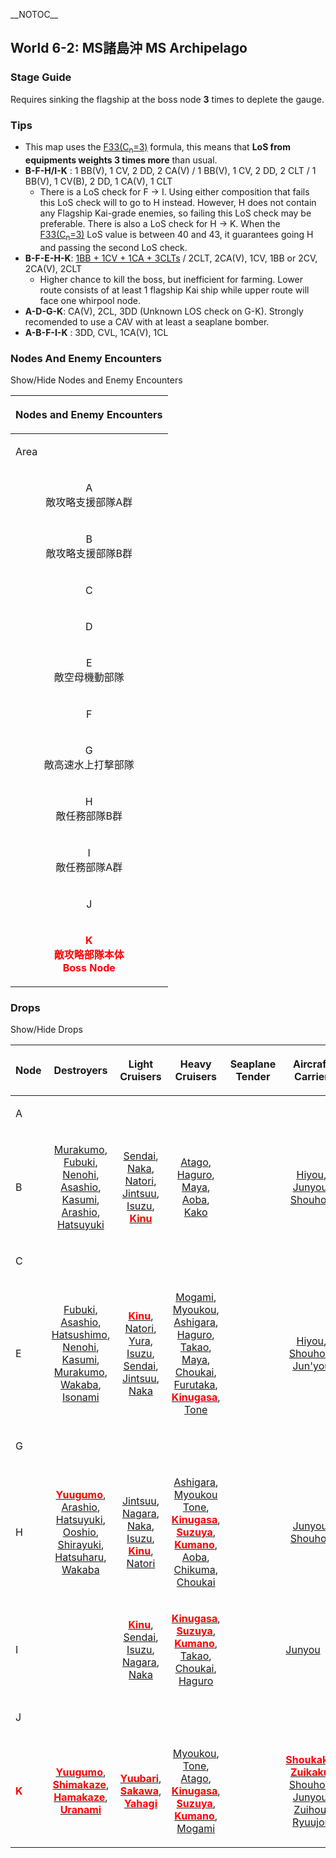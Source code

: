 __NOTOC__
=={{Anchor|6-2}}World 6-2: MS諸島沖 MS Archipelago==
{{Sortieworld
| map = {{World6-2}}
| difficulty = ☆ ☆ ☆ ☆ ☆ ☆ ☆ ☆ ☆
| item = None
| exp = 420
| code = MS諸島防衛戦 (Defense of the MS Archipelago)
| text = MS諸島沖前面に展開し、同諸島方面に接近しつつある敵攻略部隊を捕捉、全力で撃滅せよ！

Expand to the forward part of the MS Archipelago sea, seize the enemy fleet that is slowly advancing to capture the archipelago, and destroy them with all your might!

}}

===Stage Guide===
{{MapBranchingTable
|title = 6-2 Branching Rules
|id = 6-2

|0 -> A =
* 3+ BB
* 4+ of [CL + DD]
* Otherwise, random
|0 -> B =
* 3 or less of [BB + CV(L)]
* Otherwise, random

|A ->  B  = 
* 3+ BB or 3+ CV(L) 
* Otherwise, random
|A -> D/storm =
* 0 - 1 [BB(V) + CV(L)] & 0 - 1 [CA(V) + CLT] & 4+ [CL + DD] 
* Otherwise, random 

|B -> C/empty =
* 6 [BB(V) + CV(L) + CA(V)] 
* 4+ [BB(V) + CV(L)],  with chance to go to C (?)
|B -> D/storm = * Does not meet the requirements to go to either C or F (?)
|B -> F/empty = * 0 - 1 BB & 0 - 2 [BB + CV(L)] 

|D/storm -> E = * Does not meet the requirements to go to G (?)
|D/storm -> G = * 3+ DD & 4+ [CL + DD] & 0 [BB + CV] (?)

|E -> H = * Fixed route

|F/empty -> E = * Does not meet the requirements to go to either H or I
|F/empty -> H = * BB ≤ 1 & CV(L) ≤ 1 & DD ≥ 2, AND [[Line_of_Sight#Equipment_LoS_weighting_modifier|F33(C<sub>n</sub>=3)]] < 43
|F/empty -> I = * BB ≤ 1 & CV(L) ≤ 1 & DD ≥ 2, AND [[Line_of_Sight#Equipment_LoS_weighting_modifier|F33(C<sub>n</sub>=3)]] > 43

|G -> J/empty = * Random or fixed route LoS check (to node K) failed (boundary unknown) 
|G -> K = * [[Line_of_Sight#Equipment_LoS_weighting_modifier|F33(C<sub>n</sub>=3)]] formula > 40

|H -> J/empty = * Random or fixed route LoS check (to node K) failed (boundary unknown) 
|H -> K = * [[Line_of_Sight#Equipment_LoS_weighting_modifier|F33(C<sub>n</sub>=3)]] formula > 40
}}

Requires sinking the flagship at the boss node '''3''' times to deplete the gauge.
===Tips===
* This map uses the [[Line_of_Sight#Equipment_LoS_weighting_modifier|F33(C<sub>n</sub>=3)]] formula, this means that '''LoS from equipments weights 3 times more''' than usual.
*'''B-F-H/I-K''' : 1 BB(V), 1 CV, 2 DD, 2 CA(V) / 1 BB(V), 1 CV, 2 DD, 2 CLT / 1 BB(V), 1 CV(B), 2 DD, 1 CA(V), 1 CLT
** There is a LoS check for F -> I. Using either composition that fails this LoS check will to go to H instead. However, H does not contain any Flagship Kai-grade enemies, so failing this LoS check may be preferable. There is also a LoS check for H -> K. When the [[Line_of_Sight#Equipment_LoS_weighting_modifier|F33(C<sub>n</sub>=3)]] LoS value is between 40 and 43, it guarantees going H and passing the second LoS check.
*'''B-F-E-H-K''': [https://kc3kai.github.io/kancolle-replay/battleplayer.html?fromImg=http://i.imgur.com/Jgk9Ija.png 1BB + 1CV + 1CA + 3CLTs] / 2CLT, 2CA(V), 1CV, 1BB or 2CV, 2CA(V), 2CLT
** Higher chance to kill the boss, but inefficient for farming. Lower route consists of at least 1 flagship Kai ship while upper route will face one whirpool node.
*'''A-D-G-K''': CA(V), 2CL, 3DD (Unknown LOS check on G-K). Strongly recomended to use a CAV with at least a seaplane bomber.
*'''A-B-F-I-K''' : 3DD, CVL, 1CA(V), 1CL

===Nodes And Enemy Encounters===

<div class="mw-customtoggle-6-2-enemy wikia-menu-button">Show/Hide Nodes and Enemy Encounters</div>

{| class="mw-collapsible mw-collapsed wikitable" id="mw-customcollapsible-6-2-enemy"
! colspan="5" style="text-align:center;" |Nodes and Enemy Encounters
|-
!Area
!Pattern
! width="500px" |Encountered vessels
!Form
!Air
|-
| rowspan="6" style="text-align:center;" |A<br />敵攻略支援部隊A群
| rowspan="3" style="text-align:center;" |Pattern 1
| rowspan="3" |[[File:CA Ri Class3.png|Heavy Cruiser Ri-class Flagship|link=Heavy Cruiser Ri-Class]][[File:CVL Nu Class2.png|Light Carrier Nu-class Elite|link=Light Carrier Nu-Class]][[File:CL Tsu Class.png|Light Cruiser Tsu Class|link=Light Cruiser Tsu-Class]][[File:DD I Class 4.png|Destroyer I-class Late Model|link=Destroyer I-Class]][[File:DD I Class 4.png|Destroyer I-class Late Model|link=Destroyer I-Class]][[File:DD I Class 4.png|Destroyer I-class Late Model|link=Destroyer I-Class]]
| rowspan="3" style="text-align:center;" |{{Diamond}}
|-
| style="text-align: center;" |'''AS+'''<br />72
|-
| style="text-align: center;" |'''AS'''<br />36
|-
| rowspan="3" style="text-align:center;" |Pattern 2
| rowspan="3" |[[File:CA Ri Class3.png|Heavy Cruiser Ri-class Flagship|link=Heavy Cruiser Ri-Class]][[File:CVL Nu Class2.png|Light Carrier Nu-class Elite|link=Light Carrier Nu-Class]][[File:CVL Nu Class2.png|Light Carrier Nu-class Elite|link=Light Carrier Nu-Class]][[File:CL Tsu Class.png|Light Cruiser Tsu Class|link=Light Cruiser Tsu-Class]][[File:DD I Class 4.png|Destroyer I-class Late Model|link=Destroyer I-Class]][[File:DD I Class 4.png|Destroyer I-class Late Model|link=Destroyer I-Class]]
| rowspan="3" style="text-align:center;" |{{DoubleLine}}{{Diamond}}
|-
| style="text-align: center;" |'''AS+'''<br />144
|-
| style="text-align: center;" |'''AS'''<br />72
|-
| rowspan="9" style="text-align:center;" |B<br />敵攻略支援部隊B群
| rowspan="3" style="text-align:center;" |Pattern 1
| rowspan="3" |[[File:BB Ru Class3.png|Battleship Ru-class Flagship|link=Battleship Ru-Class]][[File:CA Ri Class2.png|Heavy Cruiser Ri-class Elite|link=Heavy Cruiser Ri-Class]][[File:CA Ri Class2.png|Heavy Cruiser Ri-class Elite|link=Heavy Cruiser Ri-Class]][[File:CVL Nu Class2.png|Light Carrier Nu-class Elite|link=Light Carrier Nu-Class]][[File:DD I Class 4.png|Destroyer I-class Late Model|link=Destroyer I-Class]][[File:DD I Class 4.png|Destroyer I-class Late Model|link=Destroyer I-Class]]
| rowspan="3" style="text-align:center;" |{{DoubleLine}}
|-
| style="text-align: center;" |'''AS+'''<br />72
|-
| style="text-align: center;" |'''AS'''<br />36
|-
| rowspan="3" style="text-align:center;" |Pattern 2
| rowspan="3" |[[File:CVL_Nu_Class3.png|Light Carrier Nu-class Flagship|link=Light Carrier Nu-Class]][[File:CVL_Nu_Class3.png|Light Carrier Nu-class Flagship|link=Light Carrier Nu-Class]][[File:BB Ru Class2.png|Battleship Ru-class Elite|link=Battleship Ru-Class]][[File:CL Tsu Class.png|Light Cruiser Tsu Class|link=Light Cruiser Tsu-Class]][[File:DD I Class 4.png|Destroyer I-class Late Model|link=Destroyer I-Class]][[File:DD I Class 4.png|Destroyer I-class Late Model|link=Destroyer I-Class]]
| rowspan="3" style="text-align:center;" |{{Diamond}}
|-
| style="text-align: center;" |'''AS+'''<br />138
|-
| style="text-align: center;" |'''AS'''<br />69
|-
| rowspan="3" style="text-align:center;" |Pattern 3
| rowspan="3" |[[File:BB Ru Class3.png|Battleship Ru-class Flagship|link=Battleship Ru-Class]][[File:CVL Nu Class2.png|Light Carrier Nu-class Elite|link=Light Carrier Nu-Class]][[File:CA Ri Class2.png|Heavy Cruiser Ri-class Elite|link=Heavy Cruiser Ri-Class]][[File:CL Tsu Class.png|Light Cruiser Tsu Class|link=Light Cruiser Tsu-Class]][[File:DD I Class 4.png|Destroyer I-class Late Model|link=Destroyer I-Class]][[File:DD I Class 4.png|Destroyer I-class Late Model|link=Destroyer I-Class]]
| rowspan="3" style="text-align:center;" |{{Diamond}}
|-
| style="text-align: center;" |'''AS+'''<br />72
|-
| style="text-align: center;" |'''AS'''<br />36
|-
| style="text-align: center;" |C
| colspan="4" rowspan="1" style="text-align: center;" |"Must be my imagination" (battle avoided)
|-
| style="text-align: center;" |D
| colspan="4" rowspan="1" style="text-align: center;" |Maelstorm: {{Ammo}} -15
|-
| rowspan="9" style="text-align:center;" |E<br />敵空母機動部隊
| rowspan="3" style="text-align:center;" |Pattern 1
| rowspan="3" |[[File:CV Wo Class5.png|Standard Carrier Wo-class Flagship II|link=Standard Carrier Wo-Class]][[File:CV Wo Class5.png|Standard Carrier Wo-class Flagship II|link=Standard Carrier Wo-Class]][[File:CL Tsu Class2.png|Light Cruiser Tsu-class Elite|link=Light Cruiser Tsu-Class]][[File:DD Ro Class 4.png|Destroyer Ro-class Late Model|link=Destroyer Ro-Class]][[File:DD I Class 4.png|Destroyer I-class Late Model|link=Destroyer I-Class]][[File:DD I Class 4.png|Destroyer I-class Late Model|link=Destroyer I-Class]]
| rowspan="3" style="text-align:center;" |{{Diamond}}
|-
| style="text-align: center;" |'''AS+'''<br />504
|-
| style="text-align: center;" |'''AS'''<br />252
|-
| rowspan="3" style="text-align:center;" |Pattern 2
| rowspan="3" |[[File:CV Wo Class5.png|Standard Carrier Wo-class Flagship II|link=Standard Carrier Wo-Class]][[File:CL Tsu Class.png|Light Cruiser Tsu Class|link=Light Cruiser Tsu-Class]][[File:CL Tsu Class.png|Light Cruiser Tsu Class|link=Light Cruiser Tsu-Class]][[File:DD I Class 4.png|Destroyer I-class Late Model|link=Destroyer I-Class]][[File:DD I Class 4.png|Destroyer I-class Late Model|link=Destroyer I-Class]][[File:DD I Class 4.png|Destroyer I-class Late Model|link=Destroyer I-Class]]
| rowspan="3" style="text-align:center;" |{{DoubleLine}}{{Diamond}}
|-
| style="text-align: center;" |'''AS+'''<br />252
|-
| style="text-align: center;" |'''AS'''<br />126
|-
| rowspan="3" style="text-align:center;" |Pattern 3
| rowspan="3" |[[File:CV Wo Class5.png|Standard Carrier Wo-class Flagship II|link=Standard Carrier Wo-Class]][[File:CA Ri Class3.png|Heavy Cruiser Ri-class Flagship|link=Heavy Cruiser Ri-Class]][[File:CL Tsu Class.png|Light Cruiser Tsu Class|link=Light Cruiser Tsu-Class]][[File:CL Tsu Class.png|Light Cruiser Tsu Class|link=Light Cruiser Tsu-Class]][[File:DD I Class 4.png|Destroyer I-class Late Model|link=Destroyer I-Class]][[File:DD I Class 4.png|Destroyer I-class Late Model|link=Destroyer I-Class]]
| rowspan="3" style="text-align:center;" |{{Diamond}}
|-
| style="text-align: center;" |'''AS+'''<br />252
|-
| style="text-align: center;" |'''AS'''<br />126
|-
| style="text-align: center;" |F
| colspan="4" rowspan="1" style="text-align: center;" |"Must be my imagination" (battle avoided)
|-
| rowspan="5" style="text-align:center;" |G<br />敵高速水上打撃部隊
| style="text-align:center;" |Pattern 1
| [[File:BB Ta Class3.png|Battleship Ta-class Flagship|link=Battleship Ta-Class]][[File:CA Ri Class2.png|Heavy Cruiser Ri-class Elite|link=Heavy Cruiser Ri-Class]][[File:CL Tsu Class2.png|Light Cruiser Tsu-class Elite|link=Light Cruiser Tsu-Class]][[File:DD Ha Class 4.png|Destroyer Ha-class Late Model|link=Destroyer Ha-Class]][[File:DD Ro Class 4.png|Destroyer Ro-class Late Model|link=Destroyer Ro-Class]][[File:DD Ro Class 4.png|Destroyer Ro-class Late Model|link=Destroyer Ro-Class]]
| style="text-align:center;" |{{LineAhead}}
|
|-
| rowspan="3" style="text-align:center;" |Pattern 2
| rowspan="3" |[[File:BB Ru Class3.png|Battleship Ru-class Flagship|link=Battleship Ru-Class]][[File:BB Ru Class3.png|Battleship Ru-class Flagship|link=Battleship Ru-Class]][[File:CVL_Nu_Class3.png|Light Carrier Nu-class Flagship|link=Light Carrier Nu-Class]][[File:CL Tsu Class.png|Light Cruiser Tsu Class|link=Light Cruiser Tsu-Class]][[File:DD Ha Class 4.png|Destroyer Ha-class Late Model|link=Destroyer Ha-Class]][[File:DD Ni Class 4.png|Destroyer Ni-class Late Model|link=Destroyer Ni-Class]]
| rowspan="3" style="text-align:center;" |{{LineAhead}}{{DoubleLine}}
|-
| style="text-align: center;" |'''AS+'''<br />69
|-
| style="text-align: center;" |'''AS'''<br />35
|-
| style="text-align:center;" |Pattern 3
| [[File:BB Ta Class3.png|Battleship Ta-class Flagship|link=Battleship Ta-Class]][[File:CA Ri Class3.png|Heavy Cruiser Ri-class Flagship|link=Heavy Cruiser Ri-Class]][[File:CA Ri Class2.png|Heavy Cruiser Ri-class Elite|link=Heavy Cruiser Ri-Class]][[File:CL Tsu Class2.png|Light Cruiser Tsu-class Elite|link=Light Cruiser Tsu-Class]][[File:DD Ha Class 4.png|Destroyer Ha-class Late Model|link=Destroyer Ha-Class]][[File:DD Ha Class 4.png|Destroyer Ha-class Late Model|link=Destroyer Ha-Class]]
| style="text-align:center;" |{{LineAhead}}
|
|-
| rowspan="4" style="text-align:center;" |H<br />敵任務部隊B群
| style="text-align:center;" |Pattern 1
| [[File:BB Ru Class3.png|Battleship Ru-class Flagship|link=Battleship Ru-Class]][[File:BB Ru Class3.png|Battleship Ru-class Flagship|link=Battleship Ru-Class]][[File:CL Tsu Class.png|Light Cruiser Tsu Class|link=Light Cruiser Tsu-Class]][[File:CL Tsu Class.png|Light Cruiser Tsu Class|link=Light Cruiser Tsu-Class]][[File:DD Ro Class 4.png|Destroyer Ro-class Late Model|link=Destroyer Ro-Class]][[File:DD Ro Class 4.png|Destroyer Ro-class Late Model|link=Destroyer Ro-Class]]
| style="text-align:center;" |{{LineAhead}}{{DoubleLine}}
|
|-
| rowspan="3" style="text-align:center;" |Pattern 2
| rowspan="3" |[[File:BB Ru Class3.png|Battleship Ru-class Flagship|link=Battleship Ru-Class]][[File:BB Ru Class3.png|Battleship Ru-class Flagship|link=Battleship Ru-Class]][[File:CVL_Nu_Class3.png|Light Carrier Nu-class Flagship|link=Light Carrier Nu-Class]][[File:CL Tsu Class.png|Light Cruiser Tsu Class|link=Light Cruiser Tsu-Class]][[File:DD Ha Class 4.png|Destroyer Ha-class Late Model|link=Destroyer Ha-Class]][[File:DD Ni Class 4.png|Destroyer Ni-class Late Model|link=Destroyer Ni-Class]]
| rowspan="3" style="text-align:center;" |{{LineAhead}}{{Diamond}}
|-
| style="text-align: center;" |'''AS+'''<br />69
|-
| style="text-align: center;" |'''AS'''<br />35
|-
| rowspan="7" style="text-align:center;" |I<br />敵任務部隊A群
| style="text-align:center;" |Pattern 1
| [[File:BB_Ru_Class4.png|Battleship Ru Class kai Flagship|link=Battleship Ru-Class]][[File:BB Ru Class2.png|Battleship Ru-class Elite|link=Battleship Ru-Class]][[File:BB Ru Class2.png|Battleship Ru-class Elite|link=Battleship Ru-Class]][[File:CL Tsu Class2.png|Light Cruiser Tsu-class Elite|link=Light Cruiser Tsu-Class]][[File:DD Ha Class 4.png|Destroyer Ha-class Late Model|link=Destroyer Ha-Class]][[File:DD Ha Class 4.png|Destroyer Ha-class Late Model|link=Destroyer Ha-Class]]
| style="text-align:center;" |{{LineAhead}}
|
|-
| rowspan="3" style="text-align:center;" |Pattern 2
| rowspan="3" |[[File:CV_Wo_Class4.png|Standard Carrier Wo Class kai Flagship|link=Standard Carrier Wo-Class]][[File:BB Ru Class3.png|Battleship Ru-class Flagship|link=Battleship Ru-Class]][[File:CL Tsu Class2.png|Light Cruiser Tsu-class Elite|link=Light Cruiser Tsu-Class]][[File:DD Ha Class 4.png|Destroyer Ha-class Late Model|link=Destroyer Ha-Class]][[File:DD Ro Class 4.png|Destroyer Ro-class Late Model|link=Destroyer Ro-Class]][[File:DD Ro Class 4.png|Destroyer Ro-class Late Model|link=Destroyer Ro-Class]]
| rowspan="3" style="text-align:center;" |{{Diamond}}
|-
| style="text-align: center;" |'''AS+'''<br />306
|-
| style="text-align: center;" |'''AS'''<br />153
|-
| rowspan="3" style="text-align:center;" |Pattern 3
| rowspan="3" |[[File:CA_Ri_Class4.png|Heavy Cruiser Ri Class kai Flagship|link=Heavy Cruiser Ri-Class]][[File:BB Ru Class3.png|Battleship Ru-class Flagship|link=Battleship Ru-Class]][[File:CVL Nu Class2.png|Light Carrier Nu-class Elite|link=Light Carrier Nu-Class]][[File:CL Tsu Class.png|Light Cruiser Tsu Class|link=Light Cruiser Tsu-Class]][[File:DD I Class 4.png|Destroyer I-class Late Model|link=Destroyer I-Class]][[File:DD I Class 4.png|Destroyer I-class Late Model|link=Destroyer I-Class]]
| rowspan="3" style="text-align:center;" |{{DoubleLine}}
|-
| style="text-align: center;" |'''AS+'''<br />72
|-
| style="text-align: center;" |'''AS'''<br />36
|-
| style="text-align: center;" |J
| colspan="4" rowspan="1" style="text-align: center;" |"Must be my imagination" (battle avoided)
|-
| rowspan="4" style="text-align:center;" |'''<span style="color:red">K<br />敵攻略部隊本体<br />Boss Node </span>'''
| style="text-align:center;" |Pattern 1
| [[File:Wa_flagship_card.png|Transport Wa-class Flagship|link=Transport ship Wa-Class]][[File:BB_Ru_Class4.png|Battleship Ru Class kai Flagship|link=Battleship Ru-Class]][[File:CL Tsu Class2.png|Light Cruiser Tsu-class Elite|link=Light Cruiser Tsu-Class]][[File:CL Tsu Class2.png|Light Cruiser Tsu-class Elite|link=Light Cruiser Tsu-Class]][[File:DD Ni Class 4.png|Destroyer Ni-class Late Model|link=Destroyer Ni-Class]][[File:DD Ni Class 4.png|Destroyer Ni-class Late Model|link=Destroyer Ni-Class]]
| style="text-align:center;" |{{LineAhead}}
|
|-
| rowspan="3" style="text-align:center;" |Pattern 2
| rowspan="3" |[[File:Wa_flagship_card.png|Transport Wa-class Flagship|link=Transport ship Wa-Class]][[File:CV Wo Class5.png|Standard Carrier Wo-class Flagship II|link=Standard Carrier Wo-Class]][[File:BB_Ru_Class4.png|Battleship Ru Class kai Flagship|link=Battleship Ru-Class]][[File:CL Tsu Class2.png|Light Cruiser Tsu-class Elite|link=Light Cruiser Tsu-Class]][[File:DD Ni Class 4.png|Destroyer Ni-class Late Model|link=Destroyer Ni-Class]][[File:DD Ni Class 4.png|Destroyer Ni-class Late Model|link=Destroyer Ni-Class]]
| rowspan="3" style="text-align:center;" |{{Line Ahead}}{{Diamond}}
|-
| style="text-align: center;" |'''AS+'''<br />252
|-
| style="text-align: center;" |'''AS'''<br />126
|}

===Drops===

<div class="mw-customtoggle-6-2-drop wikia-menu-button">Show/Hide Drops</div>


{| class="mw-collapsible mw-collapsed wikitable" id="mw-customcollapsible-6-2-drop"
!Node
!Destroyers
!Light Cruisers
!Heavy Cruisers
!Seaplane Tender
!Aircraft Carrier
!Battleship
!Submarine
!Others
|-
|A
|
|
|
|
|
|
|
|
|-
|B
| style="text-align:center;" |[[Murakumo]], [[Fubuki]], [[Nenohi]], [[Asashio]], [[Kasumi]], [[Arashio]], [[Hatsuyuki]]
| style="text-align:center;" |[[Sendai]], [[Naka]], [[Natori]], [[Jintsuu]], [[Isuzu]], [[Kinu|'''<span style="color:red">Kinu</span>''']]
| style="text-align:center;" |[[Atago]], [[Haguro]], [[Maya]], [[Aoba]], [[Kako]]
|
| style="text-align:center;" |[[Hiyou]], [[Junyou]], [[Shouhou]]
|
|
|
|-
|C
|
|
|
|
|
|
|

|
|-
|E
| style="text-align:center;" |[[Fubuki]], [[Asashio]], [[Hatsushimo]], [[Nenohi]], [[Kasumi]], [[Murakumo]], [[Wakaba]], [[Isonami]]
| style="text-align:center;" |[[Kinu|'''<span style="color:red">Kinu</span>''']], [[Natori]], [[Yura]], [[Isuzu]], [[Sendai]], [[Jintsuu]], [[Naka]]
| style="text-align:center;" |[[Mogami]], [[Myoukou]], [[Ashigara]], [[Haguro]], [[Takao]], [[Maya]], [[Choukai]], [[Furutaka]], [[Kinugasa|'''<span style="color:red">Kinugasa</span>''']], [[Tone]]
|
| style="text-align:center;" |[[Hiyou]], [[Shouhou]], [[Jun'you]]
| style="text-align:center;" |[[Fusou]], [[Ise]], [[Hyuuga]]
|
|
|-
|G
|
|
|
|
|
|
|
|
|-
|H
| style="text-align:center;" |[[Yuugumo|'''<span style="color:red">Yuugumo</span>''']], [[Arashio]], [[Hatsuyuki]], [[Ooshio]], [[Shirayuki]], [[Hatsuharu]], [[Wakaba]]
| style="text-align:center;" |[[Jintsuu]], [[Nagara]], [[Naka]], [[Isuzu]], [[Kinu|'''<span style="color:red">Kinu</span>''']], [[Natori]]
| style="text-align:center;" |[[Ashigara]], [[Myoukou]] [[Tone]], [[Kinugasa|'''<span style="color:red">Kinugasa</span>''']], [[Suzuya|'''<span style="color:red">Suzuya</span>''']], [[Kumano|'''<span style="color:red">Kumano</span>''']], [[Aoba]], [[Chikuma]], [[Choukai]]
|
| style="text-align:center;" |[[Junyou]], [[Shouhou]]
| style="text-align:center;" |[[Yamashiro]], [[Mutsu|'''<span style="color:red">Mutsu</span>''']]
|
| style="text-align:center;" |[[Akashi|'''<span style="color:red">Akashi</span>''']]
|-
|I
|
| style="text-align:center;" |[[Kinu|'''<span style="color:red">Kinu</span>''']], [[Sendai]], [[Isuzu]], [[Nagara]], [[Naka]]
| style="text-align:center;" |[[Kinugasa|'''<span style="color:red">Kinugasa</span>''']], [[Suzuya|'''<span style="color:red">Suzuya</span>''']], [[Kumano|'''<span style="color:red">Kumano</span>''']], [[Takao]], [[Choukai]], [[Haguro]]
|
|[[Junyou]]
| style="text-align:center;" |[[Ise]], [[Hyuuga]], [[Mutsu|'''<span style="color:red">Mutsu</span>''']]
|
| style="text-align:center;" |[[Akashi|'''<span style="color:red">Akashi</span>''']]
|-
|J
|
|
|
|
|
|
|
|
|-
| style="color:red" |'''K'''
| style="text-align:center;" |[[Yuugumo|'''<span style="color:red">Yuugumo</span>''']], [[Shimakaze|'''<span style="color:red">Shimakaze</span>''']], [[Hamakaze|'''<span style="color:red">Hamakaze</span>''']], [[Uranami|'''<span style="color:red">Uranami</span>''']]
| style="text-align:center;" |[[Yuubari|'''<span style="color:red">Yuubari</span>''']], [[Sakawa|'''<span style="color:red">Sakawa</span>''']], [[Yahagi|'''<span style="color:red">Yahagi</span>''']]
| style="text-align:center;" |[[Myoukou]], [[Tone]], [[Atago]], [[Kinugasa|'''<span style="color:red">Kinugasa</span>''']], [[Suzuya|'''<span style="color:red">Suzuya</span>''']], [[Kumano|'''<span style="color:red">Kumano</span>''']], [[Mogami]]
|
| style="text-align:center;" |[[Shoukaku|'''<span style="color:red">Shoukaku</span>''']], [[Zuikaku|'''<span style="color:red">Zuikaku</span>''']], [[Shouhou]], [[Junyou]], [[Zuihou]], [[Ryuujou]]
| style="text-align:center;" |[[Nagato|'''<span style="color:red">Nagato</span>''']], [[Mutsu|'''<span style="color:red">Mutsu</span>''']], [[Kirishima]], [[Haruna]], [[Fusou]], [[Yamashiro]], [[Hyuuga]], [[Ise]], [[Hiei]]
| style="text-align:center;" |[[I-168|'''<span style="color:red">I-168</span>''']], [[I-19|'''<span style="color:red">I-19</span>''']], [[Maruyu|'''<span style="color:red">Maruyu</span>''']]
|
|}